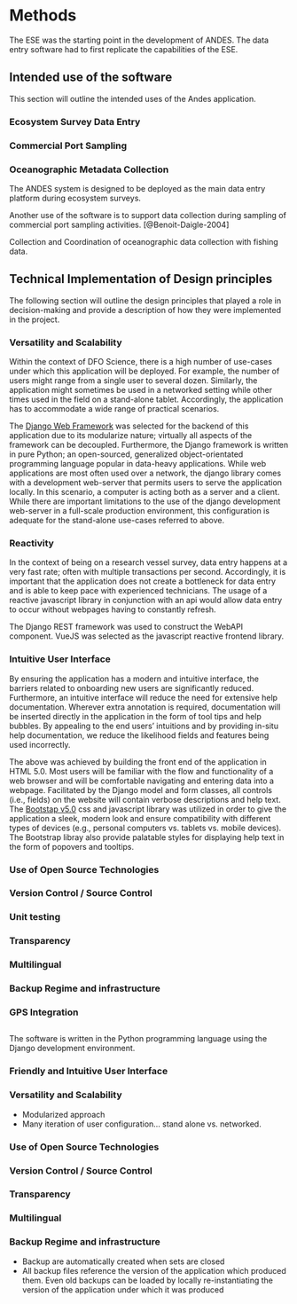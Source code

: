 # Methods
The ESE was the starting point in the development of ANDES. The data entry software had to first replicate the capabilities of the ESE.

## Intended use of the software

This section will outline the intended uses of the Andes application.

### Ecosystem Survey Data Entry

### Commercial Port Sampling

### Oceanographic Metadata Collection


The ANDES system is designed to be deployed as the main data entry platform during ecosystem surveys. 

Another use of the software is to support data collection during sampling of commercial port sampling activities. [@Benoit-Daigle-2004]

Collection and Coordination of oceanographic data collection with fishing data.


## Technical Implementation of Design principles

The following section will outline the design principles that played a role in decision-making and provide a description of how they were implemented in the project.

### Versatility and Scalability

Within the context of DFO Science, there is a high number of use-cases under which this application will be deployed. For example, the number of users might range from a single user to several dozen. Similarly, the application might sometimes be used in a networked setting while other times used in the field on a stand-alone tablet. Accordingly, the application has to accommodate a wide range of practical scenarios.

The [Django Web Framework](https://www.djangoproject.com/) was selected for the backend of this application due to its modularize nature; virtually all aspects of the framework can be decoupled. Furthermore, the Django framework is written in pure Python; an open-sourced, generalized object-orientated programming language popular in data-heavy applications. While web applications are most often used over a network, the django library comes with a development web-server that permits users to serve the application locally. In this scenario, a computer is acting both as a server and a client. While there are important limitations to the use of the django development web-server in a full-scale production environment, this configuration is adequate for the stand-alone use-cases referred to above.


### Reactivity

In the context of being on a research vessel survey, data entry happens at a very fast rate; often with multiple transactions per second. Accordingly, it is important that the application does not create a bottleneck for data entry and is able to keep pace with experienced technicians. The usage of a reactive javascript library in conjunction with an api would allow data entry to occur without webpages having to constantly refresh.

The Django REST framework was used to construct the WebAPI component. VueJS was selected as the javascript reactive frontend library.


### Intuitive User Interface

By ensuring the application has a modern and intuitive interface, the barriers related to onboarding new users are significantly reduced. Furthermore, an intuitive interface will reduce the need for extensive help documentation. Wherever extra annotation is required, documentation will be inserted directly in the application in the form of tool tips and help bubbles. By appealing to the end users' intuitions and by providing in-situ help documentation, we reduce the likelihood fields and features being used incorrectly.

The above was achieved by building the front end of the application in HTML 5.0. Most users will be familiar with the flow and functionality of a web browser and will be comfortable navigating and entering data into a webpage. Facilitated by the Django model and form classes, all controls (i.e., fields) on the website will contain verbose descriptions and help text. The [Bootstap v5.0](https://getbootstrap.com/docs/5.0/getting-started/introduction/) css and javascript library was utilized in order to give the application a sleek, modern look and ensure compatibility with different types of devices (e.g., personal computers vs. tablets vs. mobile devices). The Bootstrap libray also provide palatable styles for displaying help text in the form of popovers and tooltips.


### Use of Open Source Technologies

### Version Control / Source Control

### Unit testing

### Transparency

### Multilingual

### Backup Regime and infrastructure

### GPS Integration


##
The software is written in the Python programming language using the Django development environment.


### Friendly and Intuitive User Interface


### Versatility and Scalability

 - Modularized approach
 - Many iteration of user configuration... stand alone vs. networked.

### Use of Open Source Technologies

### Version Control / Source Control

### Transparency

### Multilingual



### Backup Regime and infrastructure
- Backup are automatically created when sets are closed
- All backup files reference the version of the application which produced them. Even old backups can be loaded by locally re-instantiating the version of the application under which it was produced

